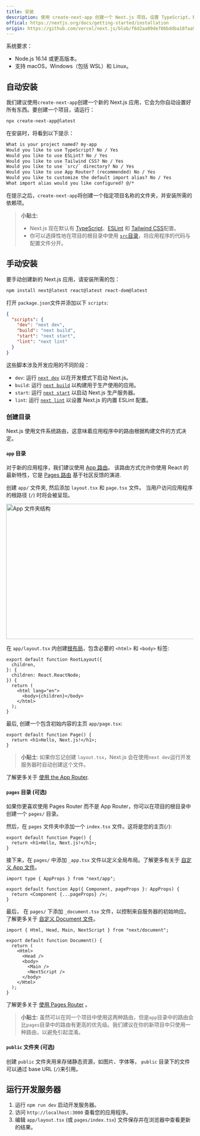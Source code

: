 ```yaml
---
title: 安装
description: 使用 create-next-app 创建一个 Next.js 项目。设置 TypeScript，样式，并配置 next.config.js 文件。
offical: https://nextjs.org/docs/getting-started/installation
origin: https://github.com/vercel/next.js/blob/f6d2aa09de786bddba18faa9efc05d6fcbc23536/docs/01-getting-started/01-installation.mdx
---
```


系统要求：

- Node.js 16.14 或更高版本。
- 支持 macOS，Windows（包括 WSL）和 Linux。

## 自动安装

我们建议使用`create-next-app`创建一个新的 Next.js 应用，它会为你自动设置好所有东西。要创建一个项目，请运行：

```bash filename="Terminal"
npx create-next-app@latest
```

在安装时，将看到以下提示：

```txt filename="Terminal"
What is your project named? my-app
Would you like to use TypeScript? No / Yes
Would you like to use ESLint? No / Yes
Would you like to use Tailwind CSS? No / Yes
Would you like to use `src/` directory? No / Yes
Would you like to use App Router? (recommended) No / Yes
Would you like to customize the default import alias? No / Yes
What import alias would you like configured? @/*
```

在提示之后，`create-next-app`将创建一个指定项目名称的文件夹，并安装所需的依赖项。

> **小贴士**:
>
> - Next.js 现在默认有 [TypeScript](/docs/app/building-your-application/configuring/typescript)、[ESLint](/docs/app/building-your-application/configuring/eslint) 和 [Tailwind CSS](/docs/app/building-your-application/styling/tailwind-css)配置。
> - 你可以选择性地在项目的根目录中使用 [`src`目录](/docs/app/building-your-application/configuring/src-directory)，将应用程序的代码与配置文件分开。

## 手动安装

要手动创建新的 Next.js 应用，请安装所需的包：

```bash filename="Terminal"
npm install next@latest react@latest react-dom@latest
```

打开 `package.json`文件并添加以下 `scripts`:

```json filename="package.json"
{
  "scripts": {
    "dev": "next dev",
    "build": "next build",
    "start": "next start",
    "lint": "next lint"
  }
}
```

这些脚本涉及开发应用的不同阶段：

- `dev`: 运行 [`next dev`](/docs/app/api-reference/next-cli#development) 以在开发模式下启动 Next.js。
- `build`: 运行 [`next build`](/docs/app/api-reference/next-cli#build) 以构建用于生产使用的应用。
- `start`: 运行 [`next start`](/docs/app/api-reference/next-cli#production) 以启动 Next.js 生产服务器。
- `lint`: 运行 [`next lint`](/docs/app/api-reference/next-cli#lint) 以设置 Next.js 的内置 ESLint 配置。

### 创建目录

Next.js 使用文件系统路由，这意味着应用程序中的路由根据构建文件的方式决定。

#### `app` 目录

对于新的应用程序，我们建议使用 [App 路由](/docs/app)。 该路由方式允许你使用 React 的最新特性，它是 [Pages 路由](/docs/pages) 基于社区反馈的演进.

创建 `app/` 文件夹, 然后添加 `layout.tsx` 和 `page.tsx` 文件。 当用户访问应用程序的根路径 (`/`) 时将会被呈现。

<Image
  alt="App 文件夹结构"
  srcLight="/docs/light/app-getting-started.png"
  srcDark="/docs/dark/app-getting-started.png"
  width="1600"
  height="363"
/>

在 `app/layout.tsx` 内创建[根布局](/docs/app/building-your-application/routing/pages-and-layouts#root-layout-required)，包含必要的 `<html>` 和 `<body>` 标签:

```tsx filename="app/layout.tsx" switcher
export default function RootLayout({
  children,
}: {
  children: React.ReactNode;
}) {
  return (
    <html lang="en">
      <body>{children}</body>
    </html>
  );
}
```

最后, 创建一个包含初始内容的主页 `app/page.tsx`:

```tsx filename="app/page.tsx" switcher
export default function Page() {
  return <h1>Hello, Next.js!</h1>;
}
```

> **小贴士**: 如果你忘记创建 `layout.tsx`，Next.js 会在使用`next dev`运行开发服务器时自动创建这个文件。

了解更多关于 [使用 the App Router](/docs/app/building-your-application/routing/defining-routes).

#### `pages` 目录 (可选)

如果你更喜欢使用 Pages Router 而不是 App Router，你可以在项目的根目录中创建一个 `pages/` 目录。

然后，在 `pages` 文件夹中添加一个 `index.tsx` 文件。这将是您的主页(`/`):

```tsx filename="pages/index.tsx" switcher
export default function Page() {
  return <h1>Hello, Next.js!</h1>;
}
```

接下来，在 `pages/` 中添加 `_app.tsx` 文件以定义全局布局。了解更多有关于 [自定义 App 文件](/docs/pages/building-your-application/routing/custom-app)。

```tsx filename="pages/_app.tsx" switcher
import type { AppProps } from "next/app";

export default function App({ Component, pageProps }: AppProps) {
  return <Component {...pageProps} />;
}
```

最后， 在 `pages/` 下添加 `_document.tsx` 文件，以控制来自服务器的初始响应。了解更多关于 [自定义 Document 文件](/docs/pages/building-your-application/routing/custom-document)。

```tsx filename="pages/_document.tsx" switcher
import { Html, Head, Main, NextScript } from "next/document";

export default function Document() {
  return (
    <Html>
      <Head />
      <body>
        <Main />
        <NextScript />
      </body>
    </Html>
  );
}
```

了解更多关于 [使用 Pages Router](/docs/pages/building-your-application/routing/pages-and-layouts) 。

> **小贴士**: 虽然可以在同一个项目中使用这两种路由，但是`app`目录中的路由会比`pages`目录中的路由有更高的优先级。我们建议在你的新项目中只使用一种路由，以避免引起混淆。

#### `public` 文件夹 (可选)

创建 `public` 文件夹用来存储静态资源，如图片、字体等， `public` 目录下的文件可以通过 base URL (`/`)来引用。

## 运行开发服务器

1. 运行 `npm run dev` 启动开发服务器。
2. 访问 `http://localhost:3000` 查看您的应用程序。
3. 编辑 `app/layout.tsx` (或 `pages/index.tsx`) 文件保存并在浏览器中查看更新的结果。
